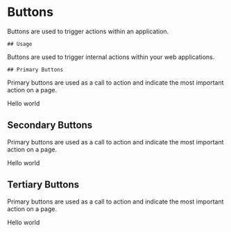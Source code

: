 
<Meta title="Design System|Buttons" component={PrimaryButton} />

# Buttons

Buttons are used to trigger actions within an application.

	## Usage

Buttons are used to trigger internal actions within your web applications.

	## Primary Buttons

Primary buttons are used as a call to action and indicate the most important action on a page.

<Preview withToolbar>
	<Story name="primary">
		<PrimaryButton>Hello world</PrimaryButton>
	</Story>
</Preview>

## Secondary Buttons

Primary buttons are used as a call to action and indicate the most important action on a page.

<Story name="secondary">
	<SecondaryButton>Hello world</SecondaryButton>
</Story>

## Tertiary Buttons

Primary buttons are used as a call to action and indicate the most important action on a page.

<Story name="tertiary">
	<TertiaryButton>Hello world</TertiaryButton>
</Story>
